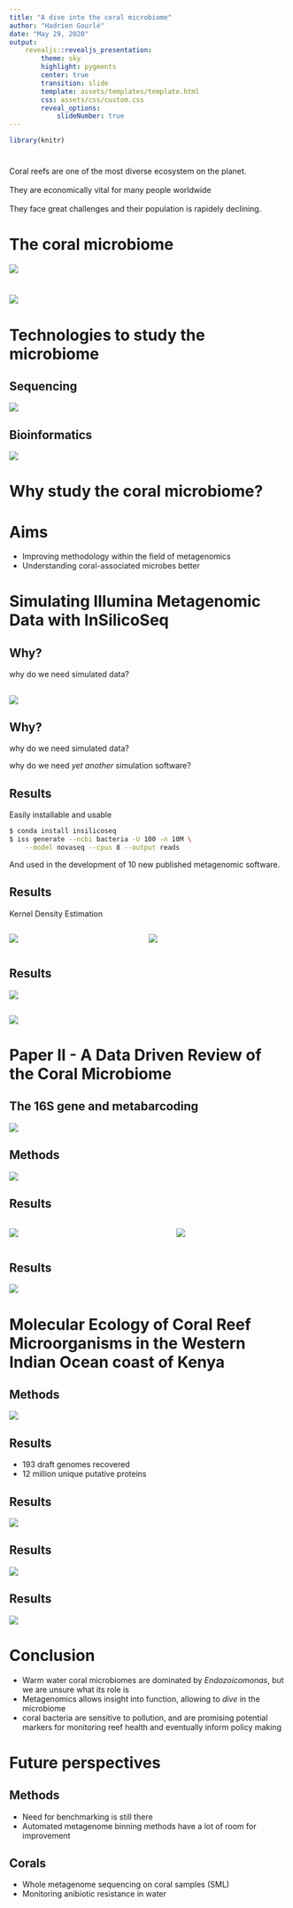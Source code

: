 ```yaml
---
title: "A dive into the coral microbiome"
author: "Hadrien Gourlé"
date: "May 29, 2020"
output:
    revealjs::revealjs_presentation:
        theme: sky
        highlight: pygments
        center: true
        transition: slide
        template: assets/templates/template.html
        css: assets/css/custom.css
        reveal_options:
            slideNumber: true
---
```


```r
library(knitr)
```


# {#intro-slide data-background="assets/img/background.jpg"}

## {#intro-slide data-background="assets/img/background.jpg"}

<div id="intro-text-box">Coral reefs are one of the most diverse ecosystem on the planet.</div><br>
<div id="intro-text-box" class="fragment fade-left">They are economically vital for many people worldwide</div><br>
<div id="intro-text-box" class="fragment fade-left">They face great challenges and their population is rapidely declining.</div>

# The coral microbiome {#coral data-transition="zoom-out"}

![](assets/img/coral.svg)

# {data-transition="zoom-in"}

![](assets/img/microbes.svg)

# Technologies to study the microbiome

## Sequencing

![](assets/img/sequencing_metagenomes.svg)

## Bioinformatics

![](assets/img/intro_bioinformatics.svg)

# Why study the coral microbiome?

## {data-background="assets/img/why_bg.svg"}

# Aims

- Improving methodology within the field of metagenomics
- Understanding coral-associated microbes better

# Simulating Illumina Metagenomic Data with InSilicoSeq {#paper data-background="assets/img/paper_i.svg"}

## Why? {#paper data-background="assets/img/paper_i.svg"}

<div class="fragment fade-in">
why do we need simulated data?
</div>

## {#paper data-background="assets/img/paper_i.svg"}

![](assets/img/wordcloud.svg)

## Why? {#paper data-background="assets/img/paper_i.svg"}

why do we need simulated data?
<div class="fragment fade-in">
why do we need *yet another* simulation software?
</div>

## Results {#paper data-background="assets/img/paper_i.svg"}

Easily installable and usable

```bash
$ conda install insilicoseq
$ iss generate --ncbi bacteria -U 100 -n 10M \
    --model novaseq --cpus 8 --output reads
```

And used in the development of 10 new published metagenomic software.

## Results {#paper data-background="assets/img/paper_i.svg"}

Kernel Density Estimation

:::::: {style="display: flex;"}
::: {.column width="50%"}
![](assets/img/kde.svg)
:::
::: {.column width="50%"}
![](assets/img/kde_2d.svg)
:::
::::::

## Results {#paper data-background="assets/img/paper_i.svg"}

![](assets/img/qual.svg)

## {#paper data-background="assets/img/paper_i.svg"}

![](assets/img/wordcloud.svg)

# Paper II - A Data Driven Review of the Coral Microbiome {#paper data-background="assets/img/paper_ii.svg"}

## The 16S gene and metabarcoding {#paper data-background="assets/img/paper_ii.svg"}

![](assets/img/16S_regions.svg)

## Methods {#paper data-background="assets/img/paper_ii.svg"}

![](assets/img/paper_ii_workflow.svg)

## Results {#paper data-background="assets/img/paper_ii.svg"}

:::::: {style="display: flex;"}
::: {.column width="60%" height="400px"}
![](assets/img/paper_ii_phyla.svg)
:::
::: {.column width="40%" height="400px"}
![](assets/img/paper_ii_proteo.svg)
:::
::::::

## Results {#paper data-background="assets/img/paper_ii.svg"}

![](assets/img/paper_ii_bleached.svg)

# Molecular Ecology of Coral Reef Microorganisms in the Western Indian Ocean coast of Kenya {#paper3 data-background="assets/img/paper_iii.svg"}

## {#paper3 data-background="assets/img/why_bg.svg"}

## Methods {#paper3 .workflow data-background="assets/img/paper_iii.svg"}

![](assets/img/paper_iii_workflow.svg)

## Results {#paper3 data-background="assets/img/paper_iii.svg"}

- 193 draft genomes recovered
- 12 million unique putative proteins

## Results {#paper3 .bar data-background="assets/img/paper_iii.svg"}

![](assets/img/paper_iii_genera.svg)

## Results {#paper3 .tree data-background="assets/img/paper_iii.svg"}

![](assets/img/tree_bact.svg)

## Results  {#paper3 data-background="assets/img/paper_iii.svg"}

![](assets/img/kegg.svg)

# Conclusion

- Warm water coral microbiomes are dominated by *Endozoicomonas*, but we are unsure what its role is
- Metagenomics allows insight into function, allowing to *dive* in the microbiome
- coral bacteria are sensitive to pollution, and are promising potential markers for monitoring reef health and eventually inform policy making

# Future perspectives

## Methods

- Need for benchmarking is still there
- Automated metagenome binning methods have a lot of room for improvement

## Corals

- Whole metagenome sequencing on coral samples (SML)
- Monitoring anibiotic resistance in water

# {#thanks data-background="assets/img/thank_you.svg"}
